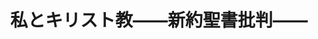 ﻿---
title: "私とキリスト教――新約聖書批判――"
category: "環境・社会理工学院"
vol: "5"
interviewee: "八木 誠一 "
url: ""
tags: []
pdf: "5-4.pdf"
facephoto: ""
career: ""
preface: "新約聖書――キリストの生涯と言行、死後を記したもの――を研究している人がここにいる。八木誠一先生。1932年横浜に生まれる。1950年東京大学教養学部に入学し、1957年から59年までゲッチンゲン大学に留学する。ゲッチンゲン大学では新約聖書学者であるケーゼマンに師事し、大きな影響を受ける。文学博士。"
---
